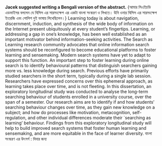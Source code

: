 **Jacek suggested writing a Bengali version of the abstract.**
{\dispnamefont আমার পিএইচডি এডভাইসর বললেন যে থিসিস এর সারসংক্ষেপ এর একটা বাংলা সংস্করণ ও লিখতে। উনি ওনার থিসিস এর সারসংক্ষেপ ইংরেজি এবং পোলিশ দুই ভাষায় লিখেছিলেন।}
Learning today is about navigation, discernment, induction, and synthesis of the wide body of information on the Internet present ubiquitously at every student’s fingertips. 
Learning, or addressing a gap in one’s knowledge, has been well established as an important motivator behind information-seeking activities.
The Search as Learning research community advocates that online information search systems should be reconfigured to become educational platforms to foster learning and sensemaking.
Modern search systems have yet to adapt to support this function. 
An important step to foster learning during online search is to identify behavioural patterns that distinguish searchers gaining more vs. less knowledge during search.
Previous efforts have primarily studied searchers in the short term, typically during a single lab session.
Researchers have expressed concerns over this ephemeral approach, as learning takes place over time, and is not fleeting.
In this dissertation, an exploratory longitudinal study was conducted to analyse the long-term searching behaviour of students enrolled in a university course, over the span of a semester.
Our research aims are to identify if and how students’ searching behaviour changes over time, as they gain new knowledge on a subject; and how do processes like motivation, metacognition, self-regulation, and other individual differences moderate their `searching as learning' behaviour.
Findings from this exploratory longitudinal study will help to build improved search systems that foster human learning and sensemaking, and are more equitable in the face of learner diversity.
বাংলা সংস্করণ এর উৎসর্গ :
দিদার জন্য 


<!-- Original template:

Installed on Windows + Syncing with box.

This *R Markdown* template is for writing an Oxford University thesis. The template is built using Yihui Xie's `bookdown` package, with heavy inspiration from Chester Ismay's `thesisdown` and the `OxThesis` \LaTeX\ template (most recently adapted by John McManigle).

This template's sample content include illustrations of how to write a thesis in R Markdown, and largely follows the structure from [this R Markdown workshop](https://ulyngs.github.io/rmarkdown-workshop-2019/).

Congratulations for taking a step further into the lands of open, reproducible science by writing your thesis using a tool that allows you to transparently include tables and dynamically generated plots directly from the underlying data. Hip hooray! -->
